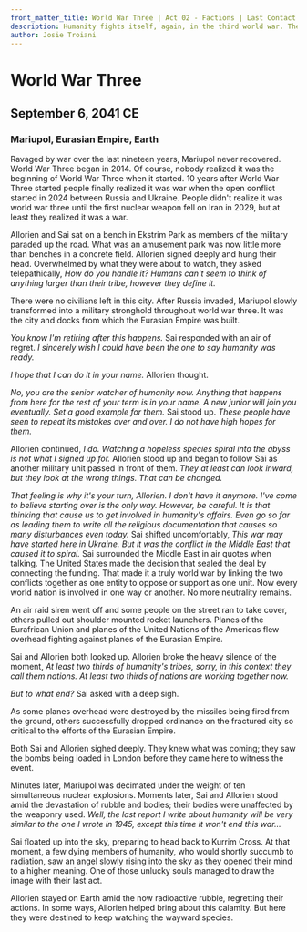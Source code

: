 ```yaml
---
front_matter_title: World War Three | Act 02 - Factions | Last Contact
description: Humanity fights itself, again, in the third world war. The Eurasian Empire defends the city of Mariupol.
author: Josie Troiani
---
```

# World War Three

## September 6, 2041 CE

### Mariupol, Eurasian Empire, Earth

Ravaged by war over the last nineteen years, Mariupol never recovered. World War Three began in 2014. Of course, nobody realized it was the beginning of World War Three when it started. 10 years after World War Three started people finally realized it was war when the open conflict started in 2024 between Russia and Ukraine. People didn't realize it was world war three until the first nuclear weapon fell on Iran in 2029, but at least they realized it was a war.

Allorien and Sai sat on a bench in Ekstrim Park as members of the military paraded up the road. What was an amusement park was now little more than benches in a concrete field. Allorien signed deeply and hung their head. Overwhelmed by what they were about to watch, they asked telepathically, *How do you handle it? Humans can't seem to think of anything larger than their tribe, however they define it.*

There were no civilians left in this city. After Russia invaded, Mariupol slowly transformed into a military stronghold throughout world war three. It was the city and docks from which the Eurasian Empire was built.

*You know I'm retiring after this happens.* Sai responded with an air of regret. *I sincerely wish I could have been the one to say humanity was ready.*

*I hope that I can do it in your name.* Allorien thought.

*No, you are the senior watcher of humanity now. Anything that happens from here for the rest of your term is in your name. A new junior will join you eventually. Set a good example for them.* Sai stood up. *These people have seen to repeat its mistakes over and over. I do not have high hopes for them.*

Allorien continued, *I do. Watching a hopeless species spiral into the abyss is not what I signed up for.* Allorien stood up and began to follow Sai as another military unit passed in front of them. *They at least can look inward, but they look at the wrong things. That can be changed.*

*That feeling is why it's your turn, Allorien. I don't have it anymore. I've come to believe starting over is the only way. However, be careful. It is that thinking that cause us to get involved in humanity's affairs. Even go so far as leading them to write all the religious documentation that causes so many disturbances even today.* Sai shifted uncomfortably, *This war may have started here in Ukraine. But it was the conflict in the Middle East that caused it to spiral.* Sai surrounded the Middle East in air quotes when talking. The United States made the decision that sealed the deal by connecting the funding. That made it a truly world war by linking the two conflicts together as one entity to oppose or support as one unit. Now every world nation is involved in one way or another. No more neutrality remains.

An air raid siren went off and some people on the street ran to take cover, others pulled out shoulder mounted rocket launchers. Planes of the Eurafrican Union and planes of the United Nations of the Americas flew overhead fighting against planes of the Eurasian Empire.

Sai and Allorien both looked up. Allorien broke the heavy silence of the moment, *At least two thirds of humanity's tribes, sorry, in this context they call them nations. At least two thirds of nations are working together now.*

*But to what end?* Sai asked with a deep sigh.

As some planes overhead were destroyed by the missiles being fired from the ground, others successfully dropped ordinance on the fractured city so critical to the efforts of the Eurasian Empire.

Both Sai and Allorien sighed deeply. They knew what was coming; they saw the bombs being loaded in London before they came here to witness the event.

Minutes later, Mariupol was decimated under the weight of ten simultaneous nuclear explosions. Moments later, Sai and Allorien stood amid the devastation of rubble and bodies; their bodies were unaffected by the weaponry used. *Well, the last report I write about humanity will be very similar to the one I wrote in 1945, except this time it won't end this war…*

Sai floated up into the sky, preparing to head back to Kurrim Cross. At that moment, a few dying members of humanity, who would shortly succumb to radiation, saw an angel slowly rising into the sky as they opened their mind to a higher meaning. One of those unlucky souls managed to draw the image with their last act.

Allorien stayed on Earth amid the now radioactive rubble, regretting their actions. In some ways, Allorien helped bring about this calamity. But here they were destined to keep watching the wayward species.
